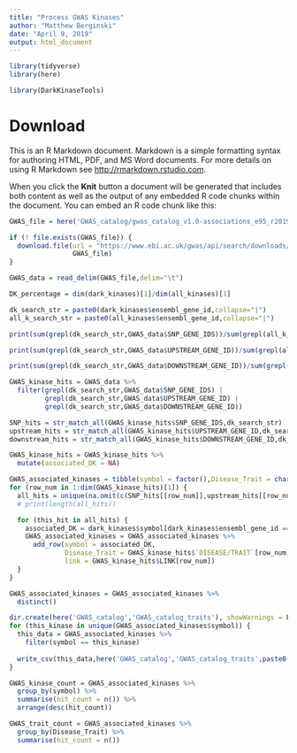 ```yaml
---
title: "Process GWAS Kinases"
author: "Matthew Berginski"
date: "April 9, 2019"
output: html_document
---
```


```r
library(tidyverse)
library(here)

library(DarkKinaseTools)
```

# Download

This is an R Markdown document. Markdown is a simple formatting syntax for authoring HTML, PDF, and MS Word documents. For more details on using R Markdown see <http://rmarkdown.rstudio.com>.

When you click the **Knit** button a document will be generated that includes both content as well as the output of any embedded R code chunks within the document. You can embed an R code chunk like this:

```r
GWAS_file = here('GWAS_catalog/gwas_catalog_v1.0-associations_e95_r2019-03-22.tsv.gz')

if (! file.exists(GWAS_file)) {
  download.file(url = "https://www.ebi.ac.uk/gwas/api/search/downloads/full",
                GWAS_file)
}

GWAS_data = read_delim(GWAS_file,delim="\t")
```

```r
DK_percentage = dim(dark_kinases)[1]/dim(all_kinases)[1]

dk_search_str = paste0(dark_kinases$ensembl_gene_id,collapse="|")
all_k_search_str = paste0(all_kinases$ensembl_gene_id,collapse="|")

print(sum(grepl(dk_search_str,GWAS_data$SNP_GENE_IDS))/sum(grepl(all_k_search_str,GWAS_data$SNP_GENE_IDS)) - DK_percentage)

print(sum(grepl(dk_search_str,GWAS_data$UPSTREAM_GENE_ID))/sum(grepl(all_k_search_str,GWAS_data$UPSTREAM_GENE_ID)) - DK_percentage)

print(sum(grepl(dk_search_str,GWAS_data$DOWNSTREAM_GENE_ID))/sum(grepl(all_k_search_str,GWAS_data$DOWNSTREAM_GENE_ID)) - DK_percentage)
```

```r
GWAS_kinase_hits = GWAS_data %>%
  filter(grepl(dk_search_str,GWAS_data$SNP_GENE_IDS) |
         grepl(dk_search_str,GWAS_data$UPSTREAM_GENE_ID) |
         grepl(dk_search_str,GWAS_data$DOWNSTREAM_GENE_ID))

SNP_hits = str_match_all(GWAS_kinase_hits$SNP_GENE_IDS,dk_search_str)
upstream_hits = str_match_all(GWAS_kinase_hits$UPSTREAM_GENE_ID,dk_search_str)
downstream_hits = str_match_all(GWAS_kinase_hits$DOWNSTREAM_GENE_ID,dk_search_str)

GWAS_kinase_hits = GWAS_kinase_hits %>%
  mutate(associated_DK = NA)

GWAS_associated_kinases = tibble(symbol = factor(),Disease_Trait = character(),link = character())
for (row_num in 1:dim(GWAS_kinase_hits)[1]) {
  all_hits = unique(na.omit(c(SNP_hits[[row_num]],upstream_hits[[row_num]],downstream_hits[[row_num]])))
  # print(length(all_hits))

  for (this_hit in all_hits) {
    associated_DK = dark_kinases$symbol[dark_kinases$ensembl_gene_id == this_hit]
    GWAS_associated_kinases = GWAS_associated_kinases %>%
      add_row(symbol = associated_DK, 
              Disease_Trait = GWAS_kinase_hits$`DISEASE/TRAIT`[row_num],
              link = GWAS_kinase_hits$LINK[row_num])
  }
}

GWAS_associated_kinases = GWAS_associated_kinases %>%
  distinct()

dir.create(here('GWAS_catalog','GWAS_catalog_traits'), showWarnings = F)
for (this_kinase in unique(GWAS_associated_kinases$symbol)) {
  this_data = GWAS_associated_kinases %>% 
    filter(symbol == this_kinase)
  
  write_csv(this_data,here('GWAS_catalog','GWAS_catalog_traits',paste0(this_kinase,'.csv')))
}
```

```r
GWAS_kinase_count = GWAS_associated_kinases %>%
  group_by(symbol) %>%
  summarise(hit_count = n()) %>%
  arrange(desc(hit_count))

GWAS_trait_count = GWAS_associated_kinases %>%
  group_by(Disease_Trait) %>%
  summarise(hit_count = n())
```